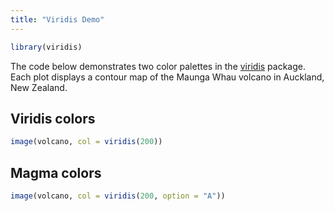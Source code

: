 ```yaml
---
title: "Viridis Demo"
---
```


```r
library(viridis)
```

The code below demonstrates two color palettes in the [viridis](https://github.com/sjmgarnier/viridis) package. Each plot displays a contour map of the Maunga Whau volcano in Auckland, New Zealand.

## Viridis colors

```r
image(volcano, col = viridis(200))
```

## Magma colors

```r
image(volcano, col = viridis(200, option = "A"))
```
